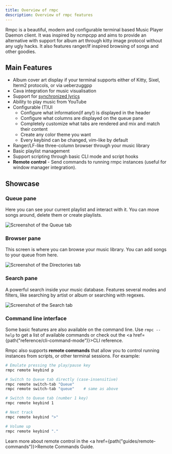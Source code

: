 ```yaml
---
title: Overview of rmpc
description: Overview of rmpc features
---
```



Rmpc is a beautiful, modern and configurable terminal based Music Player Daemon client. It was inspired by ncmpcpp
and aims to provide an alternative with support for album art through kitty image protocol without any ugly hacks.
It also features ranger/lf inspired browsing of songs and other goodies.

## Main Features

- Album cover art display if your terminal supports either of Kitty, Sixel, Iterm2 protocols, or via ueberzuggpp
- Cava integration for music visualisation
- Support for [synchronized lyrics](<https://en.wikipedia.org/wiki/LRC_(file_format)>)
- Ability to play music from YouTube
- Configurable (T)UI
    - Configure what information(if any!) is displayed in the header
    - Configure what columns are displayed on the queue pane
    - Completely customize what tabs are rendered and mix and match their content
    - Create any color theme you want
    - Every keybind can be changed, vim-like by default
- Ranger/LF-like three-column browser through your music library
- Basic playlist management
- Support scripting through basic CLI mode and script hooks
- **Remote control** - Send commands to running rmpc instances (useful for window manager integration).

## Showcase


### Queue pane

Here you can see your current playlist and interact with it. You can move songs around, delete them or create playlists.

<Image src={queueImg} width={800} alt="Screenshot of the Queue tab" />

### Browser pane

This screen is where you can browse your music library. You can add songs to your queue from here.

<Image src={browserImg} width={800} alt="Screenshot of the Directories tab" />

### Search pane

A powerful search inside your music database. Features several modes and filters, like searching by artist or album
or searching with regexes.

<Image src={searchImg} width={800} alt="Screenshot of the Search tab" />

### Command line interface

Some basic features are also available on the command line. Use `rmpc --help` to get a list of available commands or
check out the <a href={path("reference/cli-command-mode")}>CLI reference</a>.

Rmpc also supports **remote commands** that allow you to control running instances from scripts, or other terminal sessions. For example:

```bash
# Emulate pressing the play/pause key
rmpc remote keybind p

# Switch to Queue tab directly (case-insensitive)
rmpc remote switch-tab "Queue"
rmpc remote switch-tab "queue"    # same as above

# Switch to Queue tab (number 1 key)
rmpc remote keybind 1

# Next track
rmpc remote keybind ">"

# Volume up
rmpc remote keybind "."
```

Learn more about remote control in the <a href={path("guides/remote-commands")}>Remote Commands Guide</a>.

